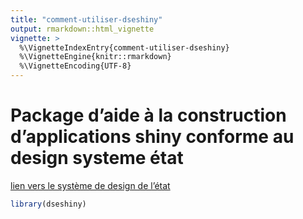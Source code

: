 ```yaml
---
title: "comment-utiliser-dseshiny"
output: rmarkdown::html_vignette
vignette: >
  %\VignetteIndexEntry{comment-utiliser-dseshiny}
  %\VignetteEngine{knitr::rmarkdown}
  %\VignetteEncoding{UTF-8}
---
```


# Package d'aide à la construction d'applications shiny conforme au design systeme état

[lien vers le système de design de l'état](https://www.systeme-de-design.gouv.fr/)


```r
library(dseshiny)
```
